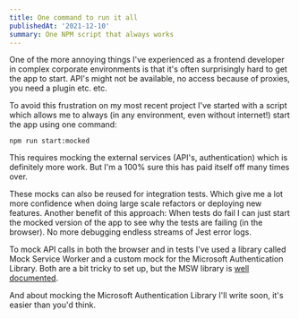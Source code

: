 ```yaml
---
title: One command to run it all
publishedAt: '2021-12-10'
summary: One NPM script that always works
---
```


One of the more annoying things I've experienced as a frontend developer in complex corporate environments is that it's often surprisingly hard to get the app to start. API's might not be available, no access because of proxies, you need a plugin etc. etc.

To avoid this frustration on my most recent project I've started with a script which allows me to always (in any environment, even without internet!) start the app using one command:

```
npm run start:mocked
```

This requires mocking the external services (API's, authentication) which is definitely more work. But I'm a 100% sure this has paid itself off many times over.

These mocks can also be reused for integration tests. Which give me a lot more confidence when doing large scale refactors or deploying new features. Another benefit of this approach: When tests do fail I can just start the mocked version of the app to see why the tests are failing (in the browser). No more debugging endless streams of Jest error logs.

To mock API calls in both the browser and in tests I've used a library called Mock Service Worker and a custom mock for the Microsoft Authentication Library. Both are a bit tricky to set up, but the MSW library is [well documented](https://mswjs.io/).

And about mocking the Microsoft Authentication Library I'll write soon, it's easier than you'd think.
